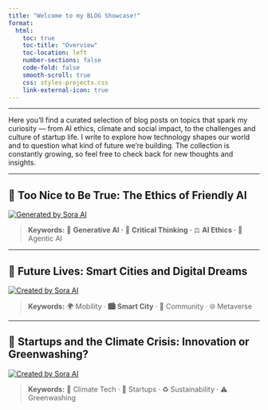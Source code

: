 ```yaml
---
title: "Welcome to my BLOG Showcase!"
format:
  html:
    toc: true
    toc-title: "Overview"
    toc-location: left
    number-sections: false
    code-fold: false
    smooth-scroll: true
    css: styles-projects.css
    link-external-icon: true
---
```


------------------------------------------------------------------------

Here you'll find a curated selection of blog posts on topics that spark my curiosity — from AI ethics, climate and social impact, to the challenges and culture of startup life. I write to explore how technology shapes our world and to question what kind of future we’re building. The collection is constantly growing, so feel free to check back for new thoughts and insights.

------------------------------------------------------------------------

## **📌 Too Nice to Be True: The Ethics of Friendly AI**

[![Generated by Sora AI](images/20250521_2032_Futuristic%20Transformation_simple_compose_01jvt1sk6mfmfb1rem0yby6562.png)](project2.html)

<div>

::: {.hero style="color: black"}
> **Keywords:** 🔁 **Generative AI ·** 🧠 **Critical Thinking ·** ⚖️ **AI Ethics ·** 🤖 Agentic AI
:::

</div>

------------------------------------------------------------------------

## **📌** Future Lives: Smart Cities and Digital Dreams

[![Created by Sora AI](images/20250521_2025_Futuristic%20Smart%20City_simple_compose_01jvt1f65fevxa6tsyg407eeac.png)](project1.html)

<div>

::: {.hero style="color: black"}
> **Keywords:** 🌍 Mobility · **🏙️ Smart City** · 🤝 Community · 🌐 Metaverse
:::

</div>

------------------------------------------------------------------------

## **📌** Startups and the Climate Crisis: Innovation or Greenwashing?

[![Created by Sora AI](images/20250521_2109_Futuristic%20Greenwashing%20Imagery_simple_compose_01jvt3xh9yf048pd4ayn90px8s.png)](project3.html)

<div>

::: {.hero style="color: black"}
> **Keywords:** 🌱 Climate Tech · 🚀 Startups · ♻️ Sustainability · ⚠️ Greenwashing
:::

</div>
